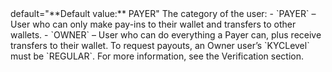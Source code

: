   
<ParamField body="UserCategory" type="string" required>   
default="**Default value:** PAYER"    
The category of the user:  
- `PAYER` – User who can only make pay-ins to their wallet and transfers to other wallets.  
- `OWNER` – User who can do everything a Payer can, plus receive transfers to their wallet. To request payouts, an Owner user’s `KYCLevel` must be `REGULAR`. For more information, see the Verification section.  
</ParamField>